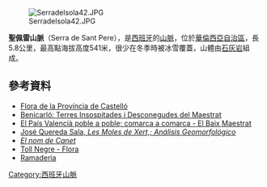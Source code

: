 [[Image:Serradelsola42.JPG|right]]

{{Coord|40|32|25|N|0|16|11|E|display=title}}

'''聖佩雷山脈'''（Serra de Sant Pere），是[[西班牙|西班牙]]的[[山脈|山脈]]，位於[[華倫西亞自治區|華倫西亞自治區]]，長5.8公里，最高點海拔高度541米，很少在冬季時被冰雪覆蓋，山體由[[石灰岩|石灰岩]]組成。

==參考資料==
*[http://www.internatura.org/grupos/apnal/Mainhardt_52.pdf Flora de la Província de Castelló] {{es}}
*[https://web.archive.org/web/20110720143212/http://www.parador.es/recursos/doc/Fichas_paradores/868600364_1362008104031.pdf Benicarló: Terres Insospitades i Desconegudes del Maestrat]
*[http://www.uv.es/~fjglez/pais/baixmaestrat.html El País Valencià poble a poble; comarca a comarca - El Baix Maestrat]
*[http://www.raco.cat/index.php/MillarsCUCP/article/viewFile/131472/181286 José Quereda Sala, ''Les Moles de Xert,; Análisis Geomorfológico'']
*[https://web.archive.org/web/20140928222149/http://familiacanet.com/EL%20NOM%20DE%20LLOC.doc ''El nom de Canet'']
*[http://www.internatura.org/grupos/apnal/toll_negre5.pdf Toll Negre - Flora]
*[https://web.archive.org/web/20110720095239/http://oliba.uoc.edu/traiguera/m11_terra_ram.html Ramaderia]

{{Spain-geo-stub}}
[[Category:西班牙山脈|Category:西班牙山脈]]
